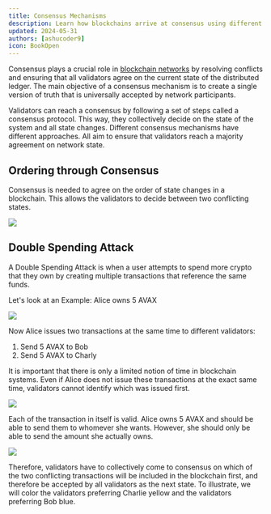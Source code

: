 ```yaml
---
title: Consensus Mechanisms
description: Learn how blockchains arrive at consensus using different mechanisms.
updated: 2024-05-31
authors: [ashucoder9]
icon: BookOpen
---
```


Consensus plays a crucial role in [blockchain networks](/guide/what-is-a-blockchain) by resolving conflicts and ensuring that all validators agree on the current state of the distributed ledger. The main objective of a consensus mechanism is to create a single version of truth that is universally accepted by network participants.

Validators can reach a consensus by following a set of steps called a consensus protocol. This way, they collectively decide on the state of the system and all state changes. Different consensus mechanisms have different approaches. All aim to ensure that validators reach a majority agreement on network state. 

## Ordering through Consensus

Consensus is needed to agree on the order of state changes in a blockchain. This allows the validators to decide between two conflicting states.

![](/course-images/avalanche-fundamentals/1.png)

## Double Spending Attack

A Double Spending Attack is when a user attempts to spend more crypto that they own by creating multiple transactions that reference the same funds.

Let's look at an Example: Alice owns 5 AVAX

![](/course-images/avalanche-fundamentals/2.png)

Now Alice issues two transactions at the same time to different validators:

1. Send 5 AVAX to Bob
2. Send 5 AVAX to Charly

It is important that there is only a limited notion of time in blockchain systems. Even if Alice does not issue these transactions at the exact same time, validators cannot identify which was issued first.

![](/course-images/avalanche-fundamentals/3.png)

Each of the transaction in itself is valid. Alice owns 5 AVAX and should be able to send them to whomever she wants. However, she should only be able to send the amount she actually owns.

![](/course-images/avalanche-fundamentals/4.png)

Therefore, validators have to collectively come to consensus on which of the two conflicting transactions will be included in the blockchain first, and therefore be accepted by all validators as the next state. To illustrate, we will color the validators preferring Charlie yellow and the validators preferring Bob blue.